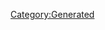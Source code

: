{{Database/Diva/DivaInfo
 |Attr=1
 |ID=4
 |BodyId=1
 |PersonalityId=2
 |Enabled=2
 |LIOGKHIGJKN=23
 |HomeBgId=11
}}
[[Category:Generated]]
